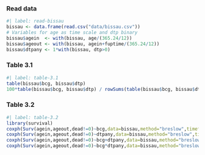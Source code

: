 ### Read data {.unnumbered}

```r
#| label: read-bissau
bissau <- data.frame(read.csv("data/bissau.csv"))
# Variables for age as time scale and dtp binary
bissau$agein  <- with(bissau, age/(365.24/12))
bissau$ageout <- with(bissau, agein+fuptime/(365.24/12))
bissau$dtpany <- 1*with(bissau, dtp>0)
```

### Table 3.1  {.unnumbered}

```r
#| label: table-3.1
table(bissau$bcg, bissau$dtp)
100*table(bissau$bcg, bissau$dtp) / rowSums(table(bissau$bcg, bissau$dtp))
```

### Table 3.2  {.unnumbered}

```r
#| label: table-3.2
library(survival)
coxph(Surv(agein,ageout,dead!=0)~bcg,data=bissau,method="breslow",timefix=F)
coxph(Surv(agein,ageout,dead!=0)~dtpany,data=bissau,method="breslow",timefix=F)
coxph(Surv(agein,ageout,dead!=0)~bcg+dtpany,data=bissau,method="breslow",timefix=F)
coxph(Surv(agein,ageout,dead!=0)~bcg*dtpany,data=bissau,method="breslow",timefix=F)
```


